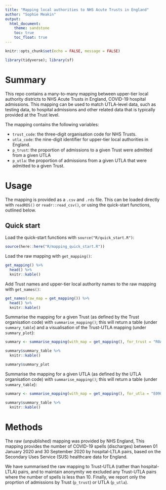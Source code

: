 ```yaml
---
title: "Mapping local authorities to NHS Acute Trusts in England"
author: "Sophie Meakin"
output:
  html_document:
    theme: sandstone
    toc: true
    toc_float: true
---
```


```r

knitr::opts_chunk$set(echo = FALSE, message = FALSE)

library(tidyverse); library(sf)

```

# Summary

This repo contains a many-to-many mapping between upper-tier local authority districts to NHS Acute Trusts in England, COVID-19 hospital admissions. This mapping can be used to match UTLA-level data, such as testing data, to hospital admissions and other related data that is typically provided at the Trust level.

The mapping contains the following variables:

* `trust_code`: the three-digit organisation code for NHS Trusts.
* `utla_code`: the nine-digit identifier for upper-tier local authorities in England.
* `p_trust`: the proportion of admissions to a given Trust were admitted from a given UTLA
* `p_utla`: the proportion of admissions from a given UTLA that were admitted to a given Trust.


# Usage

The mapping is provided as a `.csv` and `.rds` file. This can be loaded directly with `readRDS()` or `readr::read_csv()`, or using the quick-start functions, outlined below.


## Quick start

Load the quick-start functions with `source("R/quick_start.R")`:

```r

source(here::here("R/mapping_quick_start.R"))

```

Load the raw mapping with `get_mapping()`:

```r

get_mapping() %>%
  head() %>%
  knitr::kable()

```

Add Trust names and upper-tier local authority names to the raw mapping with `get_names()`:

```r

get_names(raw_map = get_mapping()) %>%
  head() %>%
  knitr::kable()

```

Summarise the mapping for a given Trust (as defined by the Trust organisation code) with `summarise_mapping()`; this will return a table (under `summary_table`) and a visualisation of the Trust-UTLA mapping (under `summary_plot`):

```r

summary <- summarise_mapping(with_map = get_mapping(), for_trust = "R0A")

summary$summary_table %>%
  knitr::kable()

summary$summary_plot

```

Summarise the mapping for a given UTLA (as defined by the UTLA organisation code) with `summarise_mapping()`; this will return a table (under `summary_table`):

```r

summary <- summarise_mapping(with_map = get_mapping(), for_utla = "E09000012")

summary$summary_table %>%
  knitr::kable()

```



# Methods

The raw (unpublished) mapping was provided by NHS England, This mapping provides the number of COVID-19 spells (discharges) between 01 January 2020 and 30 September 2020 by hospital-LTLA pairs, based on the Secondary Uses Service (SUS) healthcare data for England.

We have summarised the raw mapping to Trust-UTLA (rather than hospital-LTLA) pairs, and to maintain anonymity we excluded any Trust-UTLA pairs where the number of spells is less than 10. Finally, we report only the proprtion of admissions by Trust (`p_trust`) or UTLA (`p_utla`).


